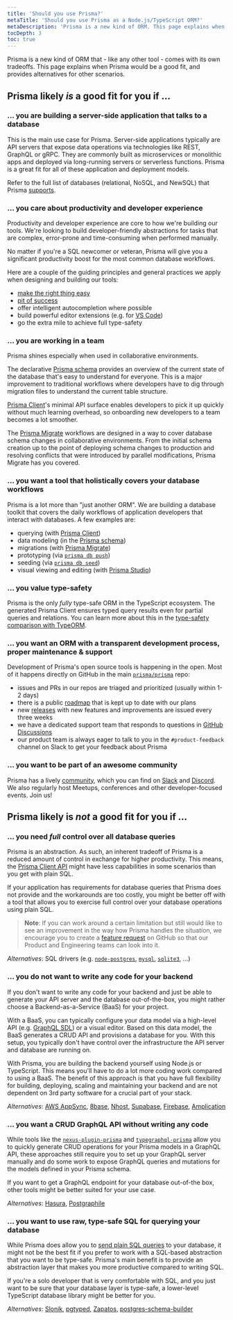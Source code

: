 ```yaml
---
title: 'Should you use Prisma?'
metaTitle: 'Should you use Prisma as a Node.js/TypeScript ORM?'
metaDescription: 'Prisma is a new kind of ORM. This page explains when Prisma would be a good fit, and provides alternatives for other scenarios.'
tocDepth: 3
toc: true
---
```


<TopBlock>

Prisma is a new kind of ORM that - like any other tool - comes with its own tradeoffs. This page explains when Prisma would be a good fit, and provides alternatives for other scenarios.

</TopBlock>

<!-- ## TLDR

Here's an overview of the different scenarios where Prisma might or might not be a good fit for your project. To learn about each scenario in more detail, find the respective section further down on this page.

**Prisma likely _is_ a good fit for you if ...**

... are building a server-side application that talks to a database

... you care about productivity and developer experience

... you are working in a team

... you want a tool that holistically covers your database workflows

... you want an ORM with a transparent development process, maintenance & support

... you want to be part of an awesome community


**Prisma likely _is not_ a good fit for you if ...**

... you need full control over all database queries

... you do not want to write any code for your backend

... you want a CRUD GraphQL API without writing any code

... you want to use raw, type-safe SQL for querying your database -->

## Prisma likely _is_ a good fit for you if ...

### ... you are building a server-side application that talks to a database

This is the main use case for Prisma. Server-side applications typically are API servers that expose data operations via technologies like REST, GraphQL or gRPC. They are commonly built as microservices or monolithic apps and deployed via long-running servers or serverless functions. Prisma is a great fit for all of these application and deployment models.

Refer to the full list of databases (relational, NoSQL, and NewSQL) that Prisma [supports](/orm/reference/supported-databases).

### ... you care about productivity and developer experience

Productivity and developer experience are core to how we're building our tools. We're looking to build developer-friendly abstractions for tasks that are complex, error-prone and time-consuming when performed manually.

No matter if you're a SQL newcomer or veteran, Prisma will give you a significant productivity boost for the most common database workflows.

Here are a couple of the guiding principles and general practices we apply when designing and building our tools:

- [make the right thing easy](https://www.jason.af/right-thing-easy-thing/)
- [pit of success](https://blog.codinghorror.com/falling-into-the-pit-of-success/)
- offer intelligent autocompletion where possible
- build powerful editor extensions (e.g. for [VS Code](https://marketplace.visualstudio.com/items?itemName=Prisma.prisma))
- go the extra mile to achieve full type-safety

### ... you are working in a team

Prisma shines especially when used in collaborative environments.

The declarative [Prisma schema](/orm/prisma-schema) provides an overview of the current state of the database that's easy to understand for everyone. This is a major improvement to traditional workflows where developers have to dig through migration files to understand the current table structure.

[Prisma Client](/orm/prisma-client)'s minimal API surface enables developers to pick it up quickly without much learning overhead, so onboarding new developers to a team becomes a lot smoother.

The [Prisma Migrate](/orm/prisma-migrate) workflows are designed in a way to cover database schema changes in collaborative environments. From the initial schema creation up to the point of deploying schema changes to production and resolving conflicts that were introduced by parallel modifications, Prisma Migrate has you covered.

### ... you want a tool that holistically covers your database workflows

Prisma is a lot more than "just another ORM". We are building a database toolkit that covers the daily workflows of application developers that interact with databases. A few examples are:

- querying (with [Prisma Client](/orm/prisma-client))
- data modeling (in the [Prisma schema](/orm/prisma-schema))
- migrations (with [Prisma Migrate](/orm/prisma-migrate))
- prototyping (via [`prisma db push`](/orm/reference/prisma-cli-reference#db-push))
- seeding (via [`prisma db seed`](/orm/reference/prisma-cli-reference#db-seed))
- visual viewing and editing (with [Prisma Studio](https://www.prisma.io/studio))

### ... you value type-safety

Prisma is the only _fully_ type-safe ORM in the TypeScript ecosystem. The generated Prisma Client ensures typed query results even for partial queries and relations. You can learn more about this in the [type-safety comparison with TypeORM](/orm/more/comparisons/prisma-and-typeorm#type-safety).

### ... you want an ORM with a transparent development process, proper maintenance & support

Development of Prisma's open source tools is happening in the open. Most of it happens directly on GitHub in the main [`prisma/prisma`](https://github.com/prisma/prisma) repo:

- issues and PRs in our repos are triaged and prioritized (usually within 1-2 days)
- there is a public [roadmap](https://pris.ly/roadmap) that is kept up to date with our plans
- new [releases](https://github.com/prisma/prisma/releases) with new features and improvements are issued every three weeks
- we have a dedicated support team that responds to questions in [GitHub Discussions](https://github.com/prisma/prisma/discussions)
- our product team is always eager to talk to you in the `#product-feedback` channel on Slack to get your feedback about Prisma

### ... you want to be part of an awesome community

Prisma has a lively [community](https://www.prisma.io/community), which you can find on [Slack](https://slack.prisma.io) and [Discord](https://discord.gg/KQyTW2H5ca). We also regularly host Meetups, conferences and other developer-focused events. Join us!

## Prisma likely is _not_ a good fit for you if ...

### ... you need _full_ control over all database queries

Prisma is an abstraction. As such, an inherent tradeoff of Prisma is a reduced amount of control in exchange for higher productivity. This means, the [Prisma Client API](/orm/prisma-client) might have less capabilities in some scenarios than you get with plain SQL.

If your application has requirements for database queries that Prisma does not provide and the workarounds are too costly, you might be better off with a tool that allows you to exercise full control over your database operations using plain SQL.

> **Note**: If you can work around a certain limitation but still would like to see an improvement in the way how Prisma handles the situation, we encourage you to create a [feature request](https://github.com/prisma/prisma/issues/new?assignees=&labels=&template=feature_request.md&title=) on GitHub so that our Product and Engineering teams can look into it.

_Alternatives_: SQL drivers (e.g. [`node-postgres`](https://node-postgres.com/), [`mysql`](https://github.com/mysqljs/mysql#readme), [`sqlite3`](https://github.com/mapbox/node-sqlite3#README), ...)

### ... you do not want to write any code for your backend

If you don't want to write any code for your backend and just be able to generate your API server and the database out-of-the-box, you might rather choose a Backend-as-a-Service (BaaS) for your project.

With a BaaS, you can typically configure your data model via a high-level API (e.g. [GraphQL SDL](https://www.prisma.io/blog/graphql-sdl-schema-definition-language-6755bcb9ce51)) or a visual editor. Based on this data model, the BaaS generates a CRUD API and provisions a database for you. With this setup, you typically don't have control over the infrastructure the API server and database are running on.

With Prisma, you are building the backend yourself using Node.js or TypeScript. This means you'll have to do a lot more coding work compared to using a BaaS. The benefit of this approach is that you have full flexibility for building, deploying, scaling and maintaining your backend and are not dependent on 3rd party software for a crucial part of your stack.

_Alternatives_: [AWS AppSync](https://aws.amazon.com/appsync/), [8base](https://www.8base.com/), [Nhost](https://nhost.io/), [Supabase](https://supabase.com/), [Firebase](https://firebase.google.com/), [Amplication](https://amplication.com/)

### ... you want a CRUD GraphQL API without writing any code

While tools like the [`nexus-plugin-prisma`](https://nexusjs.org/docs/plugins/prisma/overview) and [`typegraphql-prisma`](https://github.com/MichalLytek/typegraphql-prisma#readme) allow you to quickly generate CRUD operations for your Prisma models in a GraphQL API, these approaches still require you to set up your GraphQL server manually and do some work to expose GraphQL queries and mutations for the models defined in your Prisma schema.

If you want to get a GraphQL endpoint for your database out-of-the box, other tools might be better suited for your use case.

_Alternatives_: [Hasura](https://hasura.io/), [Postgraphile](https://www.graphile.org/postgraphile/)

### ... you want to use raw, type-safe SQL for querying your database

While Prisma does allow you to [send plain SQL queries](/orm/prisma-client/queries/raw-database-access/raw-queries) to your database, it might not be the best fit if you prefer to work with a SQL-based abstraction that you want to be type-safe. Prisma's main benefit is to provide an abstraction layer that makes you more productive compared to writing SQL.

If you're a solo developer that is very comfortable with SQL, and you just want to be sure that your database layer is type-safe, a lower-level TypeScript database library might be better for you.

_Alternatives_: [Slonik](https://github.com/gajus/slonik), [pgtyped](https://github.com/adelsz/pgtyped), [Zapatos](https://jawj.github.io/zapatos/), [postgres-schema-builder](https://github.com/yss14/postgres-schema-builder)
